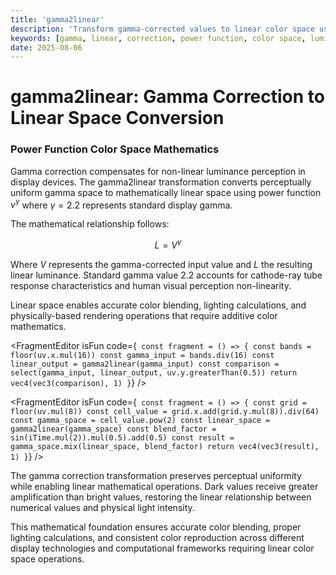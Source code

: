 ```yaml
---
title: 'gamma2linear'
description: 'Transform gamma-corrected values to linear color space using power function for accurate color computation'
keywords: [gamma, linear, correction, power function, color space, luminance]
date: 2025-08-06
---
```



# gamma2linear: Gamma Correction to Linear Space Conversion

### Power Function Color Space Mathematics

Gamma correction compensates for non-linear luminance perception in display devices. The gamma2linear transformation converts perceptually uniform gamma space to mathematically linear space using power function $v^{\gamma}$ where $\gamma = 2.2$ represents standard display gamma.

The mathematical relationship follows:

$$L = V^{\gamma}$$

Where $V$ represents the gamma-corrected input value and $L$ the resulting linear luminance. Standard gamma value 2.2 accounts for cathode-ray tube response characteristics and human visual perception non-linearity.

Linear space enables accurate color blending, lighting calculations, and physically-based rendering operations that require additive color mathematics.

<FragmentEditor
        isFun
        code={`
const fragment = () => {
        const bands = floor(uv.x.mul(16))
        const gamma_input = bands.div(16)
        const linear_output = gamma2linear(gamma_input)
        const comparison = select(gamma_input, linear_output, uv.y.greaterThan(0.5))
        return vec4(vec3(comparison), 1)
}`}
/>

<FragmentEditor
        isFun
        code={`
const fragment = () => {
        const grid = floor(uv.mul(8))
        const cell_value = grid.x.add(grid.y.mul(8)).div(64)
        const gamma_space = cell_value.pow(2)
        const linear_space = gamma2linear(gamma_space)
        const blend_factor = sin(iTime.mul(2)).mul(0.5).add(0.5)
        const result = gamma_space.mix(linear_space, blend_factor)
        return vec4(vec3(result), 1)
}`}
/>

The gamma correction transformation preserves perceptual uniformity while enabling linear mathematical operations. Dark values receive greater amplification than bright values, restoring the linear relationship between numerical values and physical light intensity.

This mathematical foundation ensures accurate color blending, proper lighting calculations, and consistent color reproduction across different display technologies and computational frameworks requiring linear color space operations.
